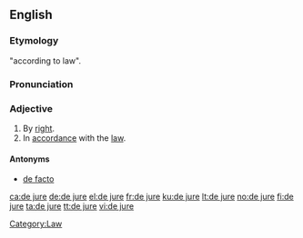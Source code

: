==English==
{{wikipedia}}

===Etymology===
{{etyl|la}} "according to law".

===Pronunciation===
{{rfp}}

===Adjective===
{{en-adj|pos=[[de]] [[jure]]|-}}

# By [[right]].
# In [[accordance]] with the [[law]].

====Antonyms====
* [[de facto]]

[[Category:Law]]

[[ca:de jure]]
[[de:de jure]]
[[el:de jure]]
[[fr:de jure]]
[[ku:de jure]]
[[lt:de jure]]
[[no:de jure]]
[[fi:de jure]]
[[ta:de jure]]
[[tt:de jure]]
[[vi:de jure]]